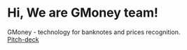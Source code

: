# Hi, We are GMoney team!

GMoney - technology for banknotes and prices recognition. <br/> 
[Pitch-deck](https://docs.google.com/presentation/d/1SHUumPfkqeQdnX1soZxqUpKmMHlA9KukKjMfWvAb6Zs) <br/>

<meta name="yandex-verification" content="b99f258a8b4427b1" />
